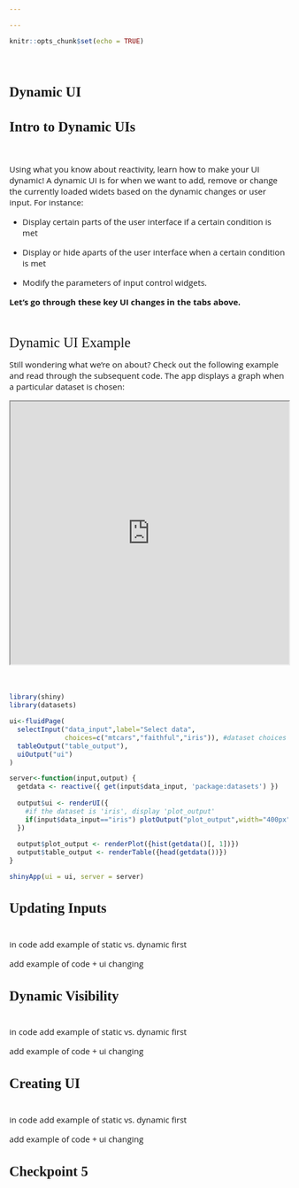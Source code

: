 ```yaml
---

---
```

<style>
@import url('https://fonts.googleapis.com/css?family=Scope+One&display=swap');
@import url('https://fonts.googleapis.com/css?family=Scope+One|Unica+One&display=swap&subset=latin-ext');
@import url('https://fonts.googleapis.com/css?family=Open+Sans&display=swap');

h1,h2 {font-family: 'Unica One', cursive;
  font-size: 25px;}
p2 {font-family: 'Unica One', cursive;
  font-size: 25px;}       
p {font-family: 'Open Sans', sans-serif;
  font-size: 15px;}   
</style>
```r
knitr::opts_chunk$set(echo = TRUE)
```
&nbsp;    


# Dynamic UI {.tabset .tabset-fade}  

## Intro to Dynamic UIs
&nbsp;  
<p>Using what you know about reactivity, learn how to make your UI dynamic! A dynamic UI is for when we want to add, remove or change the currently loaded widets based on the dynamic changes or user input. For instance: </p>
<ul>
<li><p>Display certain parts of the user interface if a certain condition is met </p></li>
<li><p>Display or hide aparts of the user interface when a certain condition is met</p></li>
<li><p>Modify the parameters of input control widgets.</p></li>
</ul>  

<p>**Let's go through these key UI changes in the tabs above.**</p>
<br>

<p2>Dynamic UI Example</p2>
<p>Still wondering what we're on about? Check out the following example and read through the subsequent code. The app displays a graph when a particular dataset is chosen:</p>

<center>
<iframe width="100%" height="475" src="https://g4most.shinyapps.io/dynamic_ex/" scrolling= "yes"></iframe>  
</center>  
<br>
```r
library(shiny)
library(datasets)

ui<-fluidPage(
  selectInput("data_input",label="Select data", 
              choices=c("mtcars","faithful","iris")), #dataset choices
  tableOutput("table_output"),
  uiOutput("ui")
)

server<-function(input,output) {
  getdata <- reactive({ get(input$data_input, 'package:datasets') })
  
  output$ui <- renderUI({
    #if the dataset is 'iris', display 'plot_output'
    if(input$data_input=="iris") plotOutput("plot_output",width="400px")
  })
  
  output$plot_output <- renderPlot({hist(getdata()[, 1])})
  output$table_output <- renderTable({head(getdata())})
}

shinyApp(ui = ui, server = server)

```


## Updating Inputs
&nbsp;  
in code add example of static vs. dynamic first  

add example of code + ui changing


## Dynamic Visibility
&nbsp;  
in code add example of static vs. dynamic first  

add example of code + ui changing


## Creating UI
&nbsp;  
in code add example of static vs. dynamic first  

add example of code + ui changing


## Checkpoint 5
&nbsp;  
